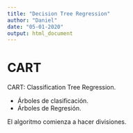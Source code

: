 ```yaml
---
title: "Decision Tree Regression"
author: "Daniel"
date: "05-01-2020"
output: html_document
---
```


# CART

CART: Classification Tree Regression.

* Árboles de clasificación.
* Árboles de Regresión.

El algoritmo comienza a hacer divisiones.
